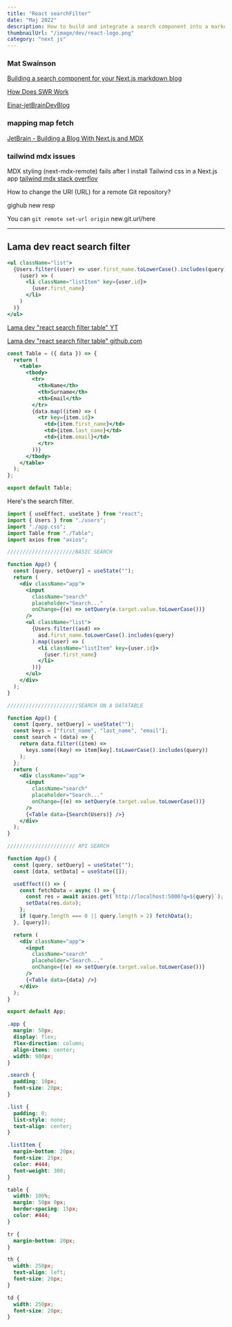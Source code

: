 ```yaml
---
title: "React searchFilter"
date: "Maj 2022"
description: How to build and integrate a search component into a markdown-based blog with Next.js.
thumbnailUrl: "/image/dev/react-logo.png"
category: "next js"
---
```


### Mat Swainson

[Building a search component for your Next.js markdown blog](https://medium.com/@matswainson/building-a-search-component-for-your-next-js-markdown-blog-9e75e0e7d210)

[How Does SWR Work](https://next-blog-leighhalliday.vercel.app/)

[Einar-jetBrainDevBlog](https://jetbrain-next-mdx-blog.vercel.app/blog/react-search-filter)

### mapping map fetch

[JetBrain - Building a Blog With Next.js and MDX](https://youtu.be/WCGopHwXnic?t=2062)

### tailwind mdx issues

MDX styling (next-mdx-remote) fails after I install Tailwind css in a Next.js app
[tailwind mdx stack overflov](https://stackoverflow.com/questions/70539570/mdx-styling-next-mdx-remote-fails-after-i-install-tailwind-css-in-a-next-js-ap#new-answer)

How to change the URI (URL) for a remote Git repository?

gighub new resp

You can
`git remote set-url origin` new.git.url/here

---

## Lama dev react search filter

```jsx
<ul className="list">
  {Users.filter((user) => user.first_name.toLowerCase().includes(query)).map(
    (user) => (
      <li className="listItem" key={user.id}>
        {user.first_name}
      </li>
    )
  )}
</ul>
```

[Lama dev "react search filter table" YT](https://youtu.be/MY6ZZIn93V8?t=473)

[Lama dev "react search filter table" github.com](https://github.com/safak/youtube/tree/react-search)

```jsx
const Table = ({ data }) => {
  return (
    <table>
      <tbody>
        <tr>
          <th>Name</th>
          <th>Surname</th>
          <th>Email</th>
        </tr>
        {data.map((item) => (
          <tr key={item.id}>
            <td>{item.first_name}</td>
            <td>{item.last_name}</td>
            <td>{item.email}</td>
          </tr>
        ))}
      </tbody>
    </table>
  );
};

export default Table;
```

Here's the search filter.

```jsx
import { useEffect, useState } from "react";
import { Users } from "./users";
import "./app.css";
import Table from "./Table";
import axios from "axios";

//////////////////////BASIC SEARCH

function App() {
  const [query, setQuery] = useState("");
  return (
    <div className="app">
      <input
        className="search"
        placeholder="Search..."
        onChange={(e) => setQuery(e.target.value.toLowerCase())}
      />
      <ul className="list">
        {Users.filter((asd) =>
          asd.first_name.toLowerCase().includes(query)
        ).map((user) => (
          <li className="listItem" key={user.id}>
            {user.first_name}
          </li>
        ))}
      </ul>
    </div>
  );
}

///////////////////////SEARCH ON A DATATABLE

function App() {
  const [query, setQuery] = useState("");
  const keys = ["first_name", "last_name", "email"];
  const search = (data) => {
    return data.filter((item) =>
      keys.some((key) => item[key].toLowerCase().includes(query))
    );
  };
  return (
    <div className="app">
      <input
        className="search"
        placeholder="Search..."
        onChange={(e) => setQuery(e.target.value.toLowerCase())}
      />
      {<Table data={Search(Users)} />}
    </div>
  );
}

////////////////////// API SEARCH

function App() {
  const [query, setQuery] = useState("");
  const [data, setData] = useState([]);

  useEffect(() => {
    const fetchData = async () => {
      const res = await axios.get(`http://localhost:5000?q=${query}`);
      setData(res.data);
    };
    if (query.length === 0 || query.length > 2) fetchData();
  }, [query]);

  return (
    <div className="app">
      <input
        className="search"
        placeholder="Search..."
        onChange={(e) => setQuery(e.target.value.toLowerCase())}
      />
      {<Table data={data} />}
    </div>
  );
}

export default App;
```

```css
.app {
  margin: 50px;
  display: flex;
  flex-direction: column;
  align-items: center;
  width: 900px;
}

.search {
  padding: 10px;
  font-size: 20px;
}

.list {
  padding: 0;
  list-style: none;
  text-align: center;
}

.listItem {
  margin-bottom: 20px;
  font-size: 25px;
  color: #444;
  font-weight: 300;
}

table {
  width: 100%;
  margin: 50px 0px;
  border-spacing: 15px;
  color: #444;
}

tr {
  margin-bottom: 20px;
}

th {
  width: 250px;
  text-align: left;
  font-size: 20px;
}

td {
  width: 250px;
  font-size: 20px;
}
```

